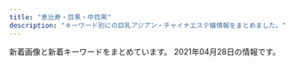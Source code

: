 ```yaml
---
title: "恵比寿・目黒・中目黒"
description: "キーワード別にの巨乳アジアン・チャイナエステ嬢情報をまとめました。"
---
```


新着画像と新着キーワードをまとめています。
2021年04月28日の情報です。

<DmmAffiliateIns />
<KeywordTable
  shops={
    [
    {
        "keywords": {},
        "url": "https://meguro-babel.com/",
        "name": "\u30d0\u30d9\u30eb",
        "img_links": [
            "https://meguro-babel.com/girl/9.jpg",
            "https://meguro-babel.com/images/room/photo03.jpg",
            "https://meguro-babel.com/girl/21.jpg",
            "https://meguro-babel.com/images/topimg4.jpg",
            "https://meguro-babel.com/girl/1.jpg",
            "https://meguro-babel.com/girl/24.jpg",
            "https://meguro-babel.com/girl/5.jpg",
            "https://meguro-babel.com/topics/img/145-1.jpg",
            "https://meguro-babel.com/images/room/photo04.jpg",
            "https://meguro-babel.com/images/room/photo02.jpg",
            "https://meguro-babel.com/images/img_1.jpg",
            "https://meguro-babel.com/topics/img/156-1.jpg",
            "https://meguro-babel.com/topics/img/157-1.jpg",
            "https://meguro-babel.com/girl/8.jpg",
            "https://meguro-babel.com/girl/4.jpg",
            "https://meguro-babel.com/images/qr.jpg",
            "https://meguro-babel.com/girl/7.jpg",
            "https://meguro-babel.com/images/room/photo01.jpg",
            "https://meguro-babel.com/girl/15.jpg"
        ],
        "station": "JR\u76ee\u9ed2\u99c5\u6771\u53e3"
    },
    {
        "img_links": [],
        "name": "Victoria\u30fb\u30d3\u30af\u30c8\u30ea\u30a2",
        "station": "JR\u76ee\u9ed2\u99c5\u6771\u53e3",
        "url": "http://victoria.tyo.cm/",
        "keywords": {}
    },
    {
        "station": "JR\u6075\u6bd4\u5bff\u99c5\u897f\u53e3",
        "keywords": {
            "D": 19,
            "83": 7,
            "86": 17,
            "E": 5,
            "85": 7,
            "C": 7
        },
        "img_links": [
            "http://hi-msg.com/tonton/images/staff_images/st3.jpg",
            "http://hi-msg.com/tonton/images/index-1.jpg",
            "http://hi-msg.com/tonton/images/qr.jpg",
            "http://hi-msg.com/tonton/images/index_01.jpg",
            "http://hi-msg.com/tonton/images/r3.jpg",
            "http://hi-msg.com/tonton/images/an_4_01.jpg",
            "http://hi-msg.com/tonton/images/an_2_02.jpg",
            "http://hi-msg.com/tonton/images/an_6_02.jpg",
            "http://hi-msg.com/tonton/images/index-2.jpg",
            "http://hi-msg.com/tonton/images/an_3_02.jpg",
            "http://hi-msg.com/tonton/images/r2.jpg",
            "http://hi-msg.com/tonton/images/an_6_01.jpg",
            "http://hi-msg.com/tonton/images/an_1_01.jpg",
            "http://hi-msg.com/tonton/images/an_2_01.jpg",
            "http://hi-msg.com/tonton/images/r4.jpg",
            "http://hi-msg.com/tonton/images/staff_images/st5.jpg",
            "http://hi-msg.com/tonton/images/slider/slide1s.png",
            "http://hi-msg.com/tonton/images/slider/slide2.png",
            "http://hi-msg.com/tonton/images/staff_images/st4.jpg",
            "http://hi-msg.com/tonton/images/eve1.png",
            "http://hi-msg.com/tonton/images/sys1.jpg",
            "http://hi-msg.com/tonton/images/r1.jpg",
            "http://hi-msg.com/tonton/images/an_3_01.jpg",
            "http://hi-msg.com/tonton/images/slider/slide1.png",
            "http://hi-msg.com/tonton/images/staff_images/sl.png",
            "http://hi-msg.com/tonton/images/staff_images/st2.jpg",
            "http://hi-msg.com/tonton/images/an_1_02.jpg",
            "http://hi-msg.com/tonton/images/an_5_02.jpg",
            "http://hi-msg.com/tonton/images/slider/slide2s.png",
            "http://hi-msg.com/tonton/images/slider/slide3.png",
            "http://hi-msg.com/tonton/images/staff_images/st1.jpg",
            "http://hi-msg.com/tonton/images/fbb.jpg",
            "http://hi-msg.com/tonton/images/an_5_01.jpg",
            "http://hi-msg.com/tonton/images/slider/slide3s.png",
            "http://hi-msg.com/tonton/images/an_4_02.jpg"
        ],
        "url": "http://hi-msg.com/tonton/",
        "name": "\u30c8\u30f3\u30c8\u30f3"
    },
    {
        "keywords": {
            "87": 4,
            "88": 1,
            "85": 1,
            "D": 5,
            "C": 1
        },
        "img_links": [
            "http://nakamegurofun.com/files/006-030964.jpg",
            "http://nakamegurofun.com/files/0060964.jpg",
            "http://nakamegurofun.com/images/shop/shop03.jpg",
            "http://nakamegurofun.com/images/s2.jpg",
            "http://nakamegurofun.com/images/s3.jpg",
            "http://nakamegurofun.com/files/005-030964.jpg",
            "http://nakamegurofun.com/files/007-020964.jpg",
            "http://nakamegurofun.com/files/003-030964.jpg",
            "http://nakamegurofun.com/files/002fa9d.jpg",
            "http://nakamegurofun.com/files/002-030964.jpg",
            "http://nakamegurofun.com/files/0080964.jpg",
            "http://nakamegurofun.com/images/xian.png",
            "http://nakamegurofun.com/files/0054f22.jpg",
            "http://nakamegurofun.com/files/008-020964.jpg",
            "http://nakamegurofun.com/images/shop/shop01.jpg",
            "http://nakamegurofun.com/images/main_top.png",
            "http://nakamegurofun.com/files/006-020964.jpg",
            "http://nakamegurofun.com/images/infotiao1.jpg",
            "http://nakamegurofun.com/files/0070964.jpg",
            "http://nakamegurofun.com/files/0030964.jpg",
            "http://nakamegurofun.com/images/tel.png",
            "http://nakamegurofun.com/files/0024f22.jpg",
            "http://nakamegurofun.com/files/005-020964.jpg",
            "http://nakamegurofun.com/images/shop/shop04.jpg",
            "http://nakamegurofun.com/images/zi_staff.png",
            "http://nakamegurofun.com/files/005fa9d.jpg",
            "http://nakamegurofun.com/files/002-020964.jpg",
            "http://nakamegurofun.com/files/0084f22.jpg",
            "http://nakamegurofun.com/images/s1.jpg",
            "http://nakamegurofun.com/images/shop/shop02.jpg",
            "http://nakamegurofun.com/files/0064f22.jpg",
            "http://nakamegurofun.com/images/service91a6.png",
            "http://nakamegurofun.com/files/007fa9d.jpg",
            "http://nakamegurofun.com/files/007-030964.jpg",
            "http://nakamegurofun.com/files/003fa9d.jpg",
            "http://nakamegurofun.com/files/003-020964.jpg",
            "http://nakamegurofun.com/images/s5.jpg",
            "http://nakamegurofun.com/files/0050964.jpg",
            "http://nakamegurofun.com/files/0020964.jpg",
            "http://nakamegurofun.com/files/008fa9d.jpg",
            "http://nakamegurofun.com/images/s4.jpg",
            "http://nakamegurofun.com/files/0034f22.jpg",
            "http://nakamegurofun.com/images/main_bottom.png",
            "http://nakamegurofun.com/images/zi_massage.png",
            "http://nakamegurofun.com/files/006fa9d.jpg",
            "http://nakamegurofun.com/files/0074f22.jpg",
            "http://nakamegurofun.com/files/008-030964.jpg"
        ],
        "station": "\u4e2d\u76ee\u9ed2\u99c5\u897f\u53e3",
        "url": "http://nakamegurofun.com/",
        "name": "Flower \uff5e\u30d5\u30e9\u30ef\u30fc\uff5e"
    },
    {
        "station": "JR\u6075\u6bd4\u5bff\u99c5\u897f\u53e3",
        "img_links": [
            "http://www.ourstarts.site/uploads/200729/1-200H9141612609.jpg",
            "http://www.ourstarts.site/templets/default/picture/staff.png",
            "http://www.ourstarts.site/uploads/180917/1-1P91G6122J28.jpg",
            "http://www.ourstarts.site/uploads/200729/1-200H9140Q13E.jpg",
            "http://www.ourstarts.site/templets/default/picture/right.png",
            "http://www.ourstarts.site/templets/default/images/t1.jpg",
            "http://www.ourstarts.site/templets/default/images/t3.jpg",
            "http://www.ourstarts.site/templets/default/images/t2.jpg",
            "http://www.ourstarts.site/templets/default/picture/timg (1).png",
            "http://www.ourstarts.site/templets/default/picture/news.png",
            "http://www.ourstarts.site/templets/default/picture/head_tell.png",
            "http://www.ourstarts.site/templets/default/picture/tel_contact.png",
            "http://www.ourstarts.site/templets/default/picture/foot_tel.png",
            "http://www.ourstarts.site/uploads/allimg/200729/1-200H9141912.jpg",
            "http://www.ourstarts.site/templets/default/picture/close.png",
            "http://www.ourstarts.site/uploads/200729/1-200H9140K5J4.jpg",
            "http://www.ourstarts.site/uploads/allimg/200729/1-200H9141229.jpg",
            "http://www.ourstarts.site/uploads/allimg/200729/1-200H9141213.jpg"
        ],
        "name": "\u30cb\u30e3\u30fc\u30cb\u30e3\u30fc",
        "keywords": {},
        "url": "http://www.ourstarts.site/"
    },
    {
        "keywords": {
            "E": 13,
            "88": 7,
            "87": 3,
            "D": 40,
            "C": 7,
            "86": 38,
            "85": 5
        },
        "img_links": [
            "http://iyashi-kokoro.info/i/img/r1.jpg",
            "http://iyashi-kokoro.info/img/st65.jpg",
            "http://iyashi-kokoro.info/img/st46.jpg",
            "http://iyashi-kokoro.info/img/st58.jpg",
            "http://iyashi-kokoro.info/img/s54.jpg",
            "http://iyashi-kokoro.info/img/cam.jpg",
            "http://iyashi-kokoro.info/i/img/st32.jpg",
            "http://iyashi-kokoro.info/img/st56.jpg",
            "http://iyashi-kokoro.info/img/st63.jpg",
            "http://iyashi-kokoro.info/img/st20.jpg",
            "http://iyashi-kokoro.info/img/s57.jpg",
            "http://iyashi-kokoro.info/i/img/st63.jpg",
            "http://iyashi-kokoro.info/img/s60.jpg",
            "http://iyashi-kokoro.info/i/img/st50.jpg",
            "http://iyashi-kokoro.info/img/st59.jpg",
            "http://iyashi-kokoro.info/i/img/st62.jpg",
            "http://iyashi-kokoro.info/img/s58.jpg",
            "http://iyashi-kokoro.info/i/img/st60.jpg",
            "http://iyashi-kokoro.info/img/st41.jpg",
            "http://iyashi-kokoro.info/img/s61.jpg",
            "http://iyashi-kokoro.info/i/img/st49.jpg",
            "http://iyashi-kokoro.info/i/img/st59.jpg",
            "http://iyashi-kokoro.info/img/s18.jpg",
            "http://iyashi-kokoro.info/img/st57.jpg",
            "http://iyashi-kokoro.info/i/img/st43.jpg",
            "http://iyashi-kokoro.info/img/mo.png",
            "http://iyashi-kokoro.info/i/img/s1.jpg",
            "http://iyashi-kokoro.info/i/img/st44.jpg",
            "http://iyashi-kokoro.info/img/st64.jpg",
            "http://iyashi-kokoro.info/i/img/r5.jpg",
            "http://iyashi-kokoro.info/img/st61.jpg",
            "http://iyashi-kokoro.info/i/img/st40.jpg",
            "http://iyashi-kokoro.info/i/img/st39.jpg",
            "http://iyashi-kokoro.info/img/st44.jpg",
            "http://iyashi-kokoro.info/i/img/st55.jpg",
            "http://iyashi-kokoro.info/img/st53.jpg",
            "http://iyashi-kokoro.info/i/img/s2.jpg",
            "http://iyashi-kokoro.info/img/s63.jpg",
            "http://iyashi-kokoro.info/img/s56.jpg",
            "http://iyashi-kokoro.info/img/st40.jpg",
            "http://iyashi-kokoro.info/i/img/r4.jpg",
            "http://iyashi-kokoro.info/img/st52.jpg",
            "http://iyashi-kokoro.info/i/img/st42.jpg",
            "http://iyashi-kokoro.info/img/st49.jpg",
            "http://iyashi-kokoro.info/img/st29.jpg",
            "http://iyashi-kokoro.info/i/img/st57.jpg",
            "http://iyashi-kokoro.info/img/fla.jpg",
            "http://iyashi-kokoro.info/i/img/st29.jpg",
            "http://iyashi-kokoro.info/img/s65.jpg",
            "http://iyashi-kokoro.info/i/img/st61.jpg",
            "http://iyashi-kokoro.info/i/img/st58.jpg",
            "http://iyashi-kokoro.info/img/st51.jpg",
            "http://iyashi-kokoro.info/img/st43.jpg",
            "http://iyashi-kokoro.info/img/st60.jpg",
            "http://iyashi-kokoro.info/i/img/s3.jpg",
            "http://iyashi-kokoro.info/img/s64.jpg",
            "http://iyashi-kokoro.info/i/img/r2.jpg",
            "http://iyashi-kokoro.info/i/img/st64.jpg",
            "http://iyashi-kokoro.info/img/botton.jpg",
            "http://iyashi-kokoro.info/i/img/r6.jpg",
            "http://iyashi-kokoro.info/img/st54.jpg",
            "http://iyashi-kokoro.info/img/s55.jpg",
            "http://iyashi-kokoro.info/img/st62.jpg",
            "http://iyashi-kokoro.info/i/img/st65.jpg",
            "http://iyashi-kokoro.info/img/st55.jpg",
            "http://iyashi-kokoro.info/img/st42.jpg",
            "http://iyashi-kokoro.info/i/img/st56.jpg",
            "http://iyashi-kokoro.info/img/st50.jpg",
            "http://iyashi-kokoro.info/i/img/s4.jpg",
            "http://iyashi-kokoro.info/i/img/r3.jpg",
            "http://iyashi-kokoro.info/img/s62.jpg",
            "http://iyashi-kokoro.info/i/img/st51.jpg",
            "http://iyashi-kokoro.info/img/st32.jpg",
            "http://iyashi-kokoro.info/img/st39.jpg",
            "http://iyashi-kokoro.info/i/img/st20.jpg",
            "http://iyashi-kokoro.info/i/img/st52.jpg",
            "http://iyashi-kokoro.info/i/img/st54.jpg",
            "http://iyashi-kokoro.info/img/s59.jpg",
            "http://iyashi-kokoro.info/i/img/st53.jpg",
            "http://iyashi-kokoro.info/i/img/st41.jpg"
        ],
        "url": "http://iyashi-kokoro.info/",
        "station": "JR\u76ee\u9ed2\u99c5\u6771\u53e3",
        "name": "\u307f\u3086\u304d"
    },
    {
        "url": "http://relacute.tyo.cm/",
        "station": "JR\u76ee\u9ed2\u99c5\u6771\u53e3",
        "name": "RelaCute \u30ea\u30e9\u30ad\u30e5\u30fc\u30c8",
        "img_links": [],
        "keywords": {}
    },
    {
        "url": "http://with-you.tyo.cm",
        "station": "JR\u76ee\u9ed2\u99c5\u6771\u53e3",
        "img_links": [
            "http://with-you.tyo.cm/photos/sites/6/2020/03/2020032714573892.jpg",
            "http://with-you.tyo.cm/photos/sites/6/2019/06/2019060510455732.jpg",
            "http://with-you.tyo.cm/photos/sites/6/2019/11/2019110107572662.jpg",
            "http://with-you.tyo.cm/images/s_pick.jpg",
            "http://with-you.tyo.cm/photos/sites/6/2019/11/2019112214502832.jpg",
            "http://with-you.tyo.cm/photos/sites/6/2019/02/2019021818404723.jpg",
            "http://with-you.tyo.cm/photos/sites/6/2019/11/2019110806175734.jpg",
            "http://with-you.tyo.cm/photos/sites/6/2019/10/2019102716505281.jpg",
            "http://with-you.tyo.cm/images/s_staff.jpg",
            "http://hanamizuki2.a1.ies.bz/upload/sites/6/2021/04/2021041715082929.jpg",
            "http://with-you.tyo.cm/photos/sites/6/2019/11/2019110606012817.jpg",
            "http://with-you.tyo.cm/photos/sites/6/2019/03/2019030615474648.jpg",
            "http://with-you.tyo.cm/photos/sites/6/2019/11/2019112916075124.jpg",
            "http://with-you.tyo.cm/photos/sites/6/2019/02/2019021816155116.jpg",
            "http://with-you.tyo.cm/photos/sites/6/2019/02/2019021816145119.jpg",
            "http://with-you.tyo.cm/photos/sites/6/2019/12/2019121914290210.jpg",
            "http://with-you.tyo.cm/photos/sites/6/2020/03/2020032714542799.jpg",
            "http://with-you.tyo.cm/photos/sites/6/2019/11/2019112517121980.jpg",
            "http://with-you.tyo.cm/photos/sites/6/2020/09/2020092511214697.jpg",
            "http://with-you.tyo.cm/photos/sites/6/2019/12/2019121017051597.jpg",
            "http://with-you.tyo.cm/photos/sites/6/2019/11/2019110107573374.jpg",
            "http://with-you.tyo.cm/photos/sites/6/2019/11/2019110806175615.jpg",
            "http://with-you.tyo.cm/photos/sites/6/2019/11/2019111915264046.jpg",
            "http://with-you.tyo.cm/images/s_news.jpg",
            "http://with-you.tyo.cm/photos/sites/6/2019/11/2019111915264240.jpg",
            "http://with-you.tyo.cm/photos/sites/6/2019/11/2019110108001772.jpg",
            "http://with-you.tyo.cm/photos/sites/6/2019/11/2019112214503286.jpg",
            "http://with-you.tyo.cm/photos/sites/6/2021/04/2021041715082929.jpg",
            "http://with-you.tyo.cm/photos/sites/6/2019/12/2019121017051599.jpg",
            "http://with-you.tyo.cm/images/top.png",
            "http://with-you.tyo.cm/images/s_recuit.jpg",
            "http://with-you.tyo.cm/photos/sites/6/2020/06/2020061515330329.jpg",
            "http://with-you.tyo.cm/photos/sites/6/2019/10/2019102716505124.jpg",
            "http://with-you.tyo.cm/photos/sites/6/2019/11/2019112517122617.jpg",
            "http://with-you.tyo.cm/photos/sites/6/2020/06/2020061515324852.jpg",
            "http://with-you.tyo.cm/photos/sites/6/2019/02/2019021818395644.jpg"
        ],
        "name": "With you\u30fb\u30a6\u30a3\u30ba\u30e6\u30fc",
        "keywords": {
            "D": 11,
            "C": 24
        }
    },
    {
        "name": "\u91d1\u306e\u6708",
        "url": "http://kintsuki.este88.com/",
        "img_links": [
            "http://kintsuki.este88.com/images/r02.jpg",
            "http://kintsuki.este88.com/images/r04.jpg",
            "http://kintsuki.este88.com/gals/kana1.jpg",
            "http://kintsuki.este88.com/gals/koyuki1.jpg",
            "http://kintsuki.este88.com/images/r01.jpg",
            "http://kintsuki.este88.com/gals/yuyu1.jpg",
            "http://kintsuki.este88.com/gals/kaori1.jpg",
            "http://kintsuki.este88.com/gals/kixyoko1.jpg",
            "http://kintsuki.este88.com/gals/rina1.jpg",
            "http://kintsuki.este88.com/gals/mika1.jpg",
            "http://kintsuki.este88.com/images/ph1.jpg",
            "http://kintsuki.este88.com/gals/momo1.jpg",
            "http://kintsuki.este88.com/gals/rei1.jpg"
        ],
        "station": "JR\u76ee\u9ed2\u99c5\u6771\u53e3",
        "keywords": {}
    },
    {
        "keywords": {
            "E": 2,
            "84": 1,
            "85": 5,
            "88": 1,
            "90": 1,
            "86": 7,
            "89": 3,
            "F": 1,
            "C": 33,
            "D": 23,
            "87": 5
        },
        "url": "http://angel.jpn.cm/",
        "name": "Angel-\u30a8\u30f3\u30b8\u30a7\u30eb-",
        "station": "JR\u76ee\u9ed2\u99c5\u6771\u53e3",
        "img_links": [
            "http://angel.jpn.cm/photos/sites/3/2016/08/staff24.jpg",
            "http://angel.jpn.cm/photos/sites/3/2019/07/2019071213431954.jpg",
            "http://angel.jpn.cm/images/s_staff.png",
            "http://angel.jpn.cm/photos/sites/3/2019/06/201906051042276.jpg",
            "http://angel.jpn.cm/photos/sites/3/2017/03/2.jpg",
            "http://angel.jpn.cm/photos/sites/3/2018/09/2018091001155585.jpg",
            "http://angel.jpn.cm/images/s_mobile.png",
            "http://angel.jpn.cm/images/top01.jpg",
            "http://angel.jpn.cm/photos/sites/3/2018/06/2018061505064251.jpg",
            "http://angel.jpn.cm/photos/sites/3/2019/11/201911181407260.jpg",
            "http://cdn.dino-es.com/images/logo/150x40DinoEs.png",
            "http://angel.jpn.cm/images/s_news.png",
            "http://angel.jpn.cm/photos/sites/3/2016/08/staff38.jpg",
            "http://angel.jpn.cm/photos/sites/3/2016/08/staff22.jpg",
            "http://angel.jpn.cm/photos/sites/3/2016/08/staff14.jpg",
            "http://angel.jpn.cm/photos/sites/3/2017/05/8.jpg",
            "http://angel.jpn.cm/photos/sites/3/2016/08/staff2.jpg",
            "http://angel.jpn.cm/photos/sites/3/2018/11/201811011331167.jpg",
            "http://angel.jpn.cm/photos/sites/3/2017/04/1.jpg",
            "http://angel.jpn.cm/photos/sites/3/2016/08/staff2a.jpg",
            "http://angel.jpn.cm/images/s_link.png",
            "http://angel.jpn.cm/photos/sites/3/2018/06/2018061601280885.jpg",
            "http://angel.jpn.cm/photos/sites/3/2019/07/2019071016030711.jpg",
            "http://angel.jpn.cm/photos/sites/3/2016/08/staff24a.jpg",
            "http://angel.jpn.cm/photos/sites/3/2016/08/staff25.jpg",
            "http://angel.jpn.cm/photos/sites/3/2017/11/201711280608539.jpg",
            "http://angel.jpn.cm/photos/sites/3/2021/02/2021021714005240.jpg",
            "http://angel.jpn.cm/photos/sites/3/2016/08/staff36h.jpg",
            "http://angel.jpn.cm/photos/sites/3/2017/12/201712270537317.jpg",
            "http://angel.jpn.cm/photos/sites/3/2016/08/staff21.jpg",
            "http://angel.jpn.cm/photos/sites/3/2018/06/2018062105525655.jpg",
            "http://angel.jpn.cm/photos/sites/3/2017/11/2017112010234266.jpg",
            "http://angel.jpn.cm/images/info.jpg",
            "http://angel.jpn.cm/photos/sites/3/2019/10/2019100910242499.jpg",
            "http://angel.jpn.cm/photos/sites/3/2021/02/2021022516024747.jpg",
            "http://angel.jpn.cm/photos/sites/3/2016/08/staff8a.jpg",
            "http://angel.jpn.cm/photos/sites/3/2018/06/2018061505064271.jpg",
            "http://angel.jpn.cm/photos/sites/3/2018/06/2018061601280970.jpg",
            "http://angel.jpn.cm/photos/sites/3/2016/08/staff39.jpg",
            "http://angel.jpn.cm/photos/sites/3/2020/06/2020061515170635.jpg",
            "http://angel.jpn.cm/images/mobile.jpg",
            "http://angel.jpn.cm/photos/sites/3/2016/09/72670992207769698.jpg",
            "http://angel.jpn.cm/photos/sites/3/2016/08/staff35.jpg",
            "http://angel.jpn.cm/photos/sites/3/2016/08/staff4.jpg",
            "http://angel.jpn.cm/photos/sites/3/2017/12/2017122705371661.jpg",
            "http://angel.jpn.cm/photos/sites/3/2017/01/1.jpg",
            "http://angel.jpn.cm/photos/sites/3/2016/08/staff7.jpg",
            "http://angel.jpn.cm/photos/sites/3/2019/11/2019111814073465.jpg",
            "http://angel.jpn.cm/photos/sites/3/2016/08/staff29.jpg",
            "http://angel.jpn.cm/photos/sites/3/2016/08/staff39a.jpg",
            "http://angel.jpn.cm/photos/sites/3/2016/08/staff5.jpg",
            "http://angel.jpn.cm/photos/sites/3/2019/06/2019060510404179.jpg",
            "http://angel.jpn.cm/photos/sites/3/2019/12/2019122718552430.jpg",
            "http://angel.jpn.cm/photos/sites/3/2016/08/staff36g.jpg",
            "http://angel.jpn.cm/photos/sites/3/2016/08/staff4a.jpg",
            "http://angel.jpn.cm/photos/sites/3/2016/10/staff01.jpg",
            "http://angel.jpn.cm/images/nbj3.jpg",
            "http://angel.jpn.cm/photos/sites/3/2016/09/staff40.jpg",
            "http://angel.jpn.cm/photos/sites/3/2019/12/2019122718552333.jpg",
            "http://angel.jpn.cm/photos/sites/3/2016/08/staff37.jpg",
            "http://angel.jpn.cm/photos/sites/3/2016/08/staff28.jpg",
            "http://angel.jpn.cm/images/top02.jpg",
            "http://angel.jpn.cm/photos/sites/3/2016/08/staff23.jpg",
            "http://angel.jpn.cm/photos/sites/3/2016/08/staff11.jpg",
            "http://angel.jpn.cm/photos/sites/3/2016/08/staff37a.jpg",
            "http://angel.jpn.cm/photos/sites/3/2020/09/2020092511154515.jpg",
            "http://angel.jpn.cm/images/girl-z1.jpg",
            "http://angel.jpn.cm/images/girl-z2.jpg",
            "http://angel.jpn.cm/photos/sites/3/2016/08/staff8.jpg",
            "http://angel.jpn.cm/photos/sites/3/2016/08/staff21a.jpg",
            "http://angel.jpn.cm/photos/sites/3/2016/08/staff5a.jpg",
            "http://angel.jpn.cm/photos/sites/3/2016/08/staff3.jpg",
            "http://angel.jpn.cm/images/s_pick.png",
            "http://angel.jpn.cm/photos/sites/3/2019/12/2019122718552413.jpg"
        ]
    },
    {
        "img_links": [
            "http://www.himawari-aroma.xyz/images/shop/4/1.jpg",
            "http://www.himawari-aroma.xyz/images/staff/3/ami.png",
            "http://www.himawari-aroma.xyz/images/shop/4/2.jpg",
            "http://www.himawari-aroma.xyz/images/sys.jpg",
            "http://www.himawari-aroma.xyz/images/staff/3/mayu.png",
            "http://www.himawari-aroma.xyz/images/psd/off.jpg",
            "http://www.himawari-aroma.xyz/images/13.png",
            "http://www.himawari-aroma.xyz/images/shop/1.png"
        ],
        "station": "JR\u6075\u6bd4\u5bff\u99c5\u897f\u53e3",
        "keywords": {},
        "name": "\u3072\u307e\u308f\u308a",
        "url": "http://www.himawari-aroma.xyz/"
    },
    {
        "name": "OnlyOne",
        "img_links": [
            "http://onlyone.tyo.cm/photos/sites/5/2019/02/2019022310345266.jpg",
            "http://onlyone.tyo.cm/photos/sites/5/2021/02/2021021810240848.jpg",
            "http://onlyone.tyo.cm/photos/sites/5/2020/01/2020011413500417.jpg",
            "http://onlyone.tyo.cm/photos/sites/5/2019/01/2019013017371133.jpg",
            "http://onlyone.tyo.cm/photos/sites/5/2020/01/2020011413501066.jpg",
            "http://onlyone.tyo.cm/photos/sites/5/2019/02/2019022310334774.jpg",
            "http://onlyone.tyo.cm/photos/sites/5/2019/05/2019052911352557.jpg",
            "http://onlyone.tyo.cm/photos/sites/5/2020/09/2020092218541894.jpg",
            "http://onlyone.tyo.cm/photos/sites/5/2020/02/2020022610121615.jpg",
            "http://onlyone.tyo.cm/photos/sites/5/2021/03/2021030316101022.jpg",
            "http://onlyone.tyo.cm/photos/sites/5/2018/03/2018031607430562.jpg",
            "http://onlyone.tyo.cm/photos/sites/5/2019/07/2019071716092046.jpg",
            "http://onlyone.tyo.cm/photos/sites/5/2020/09/2020092510524025.jpg",
            "http://onlyone.tyo.cm/photos/sites/5/2020/09/2020090210405221.jpg",
            "http://onlyone.tyo.cm/photos/sites/5/2018/08/2018080308152252.jpg",
            "http://onlyone.tyo.cm/images/acc1.jpg",
            "http://onlyone.tyo.cm/images/acc3.jpg",
            "http://onlyone.tyo.cm/photos/sites/5/2020/09/2020092510523998.jpg",
            "http://onlyone.tyo.cm/images/new.jpg",
            "http://onlyone.tyo.cm/photos/sites/5/2020/05/2020051419324761.jpg",
            "http://onlyone.tyo.cm/photos/sites/5/2018/09/2018092710191274.jpg",
            "http://onlyone.tyo.cm/photos/sites/5/2021/02/2021022515094363.jpg",
            "http://onlyone.tyo.cm/photos/sites/5/2020/07/2020070217061815.jpg",
            "http://onlyone.tyo.cm/photos/sites/5/2018/06/2018062904050630.jpg",
            "http://onlyone.tyo.cm/photos/sites/5/2019/03/2019030418403098.jpg",
            "http://onlyone.tyo.cm/photos/sites/5/2018/11/2018110713255310.jpg",
            "http://onlyone.tyo.cm/photos/sites/5/2021/02/202102181024101.jpg",
            "http://onlyone.tyo.cm/photos/sites/5/2019/12/2019120510353312.jpg",
            "http://onlyone.tyo.cm/photos/sites/5/2019/08/2019082610481667.jpg",
            "http://onlyone.tyo.cm/photos/sites/5/2019/07/2019070616424775.jpg",
            "http://onlyone.tyo.cm/photos/sites/5/2020/01/2020011412572423.jpg",
            "http://onlyone.tyo.cm/images/line.jpg",
            "http://onlyone.tyo.cm/photos/sites/5/2019/01/2019011814353078.jpg",
            "http://onlyone.tyo.cm/photos/sites/5/2018/08/2018082407542866.jpg",
            "http://onlyone.tyo.cm/images/top.png",
            "http://onlyone.tyo.cm/photos/sites/5/2017/11/2017112708111797.jpg",
            "http://onlyone.tyo.cm/images/s_link.png",
            "http://onlyone.tyo.cm/images/s_staff.png",
            "http://onlyone.tyo.cm/photos/sites/5/2020/09/2020092617301564.jpg",
            "http://onlyone.tyo.cm/photos/sites/5/2019/06/2019060510472559.jpg",
            "http://onlyone.tyo.cm/images/room3.jpg",
            "http://onlyone.tyo.cm/photos/sites/5/2018/07/2018071709241386.jpg",
            "http://onlyone.tyo.cm/photos/sites/5/2020/09/2020092510523723.jpg",
            "http://onlyone.tyo.cm/photos/sites/5/2018/11/2018112110301745.jpg",
            "http://onlyone.tyo.cm/photos/sites/5/2019/07/2019070711031982.jpg",
            "http://onlyone.tyo.cm/images/room4.jpg",
            "http://onlyone.tyo.cm/photos/sites/5/2021/02/2021022216501749.jpg",
            "http://onlyone.tyo.cm/photos/sites/5/2019/12/2019121715483135.jpg",
            "http://onlyone.tyo.cm/photos/sites/5/2021/03/2021030316101626.jpg",
            "http://onlyone.tyo.cm/photos/sites/5/2018/10/201810181432433.jpg",
            "http://onlyone.tyo.cm/photos/sites/5/2020/06/2020060815500896.jpg",
            "http://onlyone.tyo.cm/photos/sites/5/2019/05/2019050915292562.jpg",
            "http://onlyone.tyo.cm/photos/sites/5/2019/11/2019110105152849.jpg",
            "http://onlyone.tyo.cm/photos/sites/5/2020/03/2020031716151746.jpg",
            "http://onlyone.tyo.cm/photos/sites/5/2019/06/2019060510384975.jpg",
            "http://onlyone.tyo.cm/images/room1.jpg",
            "http://onlyone.tyo.cm/photos/sites/5/2019/11/2019112117013754.jpg",
            "http://onlyone.tyo.cm/images/room2.jpg",
            "http://onlyone.tyo.cm/photos/sites/5/2019/08/2019080815010066.jpg",
            "http://onlyone.tyo.cm/images/acc4.jpg",
            "http://onlyone.tyo.cm/photos/sites/5/2021/02/202102201049167.jpg",
            "http://onlyone.tyo.cm/photos/sites/5/2020/07/2020070215334437.jpg",
            "http://onlyone.tyo.cm/images/acc2.jpg"
        ],
        "url": "http://onlyone.tyo.cm/",
        "keywords": {
            "D": 17,
            "84": 1,
            "83": 3,
            "E": 1,
            "85": 5,
            "88": 1,
            "86": 9,
            "87": 2,
            "C": 3
        },
        "station": "JR\u76ee\u9ed2\u99c5\u897f\u53e3"
    },
    {
        "station": "\u897f\u5c0f\u5c71\u99c5",
        "keywords": {
            "D": 6,
            "85": 2,
            "87": 4,
            "86": 2,
            "C": 14
        },
        "url": "http://www.oasis.esjoho.com/",
        "img_links": [
            "http://www.oasis.esjoho.com/img/ttl_news.png",
            "http://www.oasis.esjoho.com/files/001.jpg",
            "http://www.oasis.esjoho.com/files/005-02.jpg",
            "http://www.oasis.esjoho.com/files/002-02.jpg",
            "http://www.oasis.esjoho.com/files/002.jpg",
            "http://www.oasis.esjoho.com/img/tel.png",
            "http://www.oasis.esjoho.com/files/004.jpg",
            "http://www.oasis.esjoho.com/files/004-02.jpg",
            "http://www.oasis.esjoho.com/img/btn_side_mobile.jpg",
            "http://www.oasis.esjoho.com/img/goback.jpg",
            "http://www.oasis.esjoho.com/files/005.jpg",
            "http://www.oasis.esjoho.com/files/001-02.jpg",
            "http://www.oasis.esjoho.com/img/ttl_info.png",
            "http://www.oasis.esjoho.com/img/pickup.jpg",
            "http://www.oasis.esjoho.com/img/btn_blog.png"
        ],
        "name": "\u7652\u3057\u5bb6"
    },
    {
        "station": "JR\u6075\u6bd4\u5bff\u897f\u53e3",
        "name": "\u685c\u6e80\u958b",
        "url": "http://sakuram.jpest.net/",
        "img_links": [
            "http://sakuramadmin.jpest.net/uploads//2021031911065558-e1616152029628.jpeg",
            "http://sakuram.jpest.net/images/tit_staff.jpg",
            "http://sakuram.jpest.net/images/c6.jpg",
            "http://sakuramadmin.jpest.net/uploads//2021033115115727-e1617203531417.jpeg",
            "http://sakuram.jpest.net/images/sp_tit_staff.jpg",
            "http://sakuramadmin.jpest.net/uploads//2021031911175546-e1616152759491.jpeg",
            "http://sakuram.jpest.net/images/c2.jpg",
            "http://sakuramadmin.jpest.net/uploads//2021031911110584-e1616152277976.jpeg",
            "http://sakuram.jpest.net/images/tel.png",
            "http://sakuram.jpest.net/images/c1.jpg",
            "http://sakuram.jpest.net/images/c4.jpg",
            "http://sakuram.jpest.net/images/c5.jpg",
            "http://sakuram.jpest.net/images/sp_tit_pro.jpg",
            "http://sakuram.jpest.net/images/tit_massage.jpg",
            "http://sakuram.jpest.net/images/c3.jpg",
            "http://sakuram.jpest.net/images/sp_tit_massage.jpg",
            "http://sakuram.jpest.net/images/sp_tit_pick.jpg",
            "http://sakuram.jpest.net/images/tit_new.jpg",
            "http://sakuram.jpest.net/images/tit_sch.jpg",
            "http://sakuram.jpest.net/images/sp_tit_new.jpg",
            "http://sakuram.jpest.net/images/tit_pro.jpg",
            "http://sakuram.jpest.net/images/c8.jpg",
            "http://sakuramadmin.jpest.net/uploads//2021031911185719-e1616152747951.jpeg",
            "http://sakuram.jpest.net/images/top.jpg",
            "http://sakuram.jpest.net/images/c7.jpg",
            "http://sakuramadmin.jpest.net/uploads//2021031916241575-scaled.jpeg",
            "http://sakuramadmin.jpest.net/uploads//2021032109570330-e1616320636156.jpeg",
            "http://sakuramadmin.jpest.net/uploads//2021033115122354-e1617203553449.jpeg",
            "http://sakuramadmin.jpest.net/uploads//2021031911082377-e1616152110616.jpeg",
            "http://sakuramadmin.jpest.net/uploads//2021031911072093-e1616152076234.jpeg",
            "http://sakuram.jpest.net/images/c9.jpg",
            "http://sakuram.jpest.net/images/acc.jpg"
        ],
        "keywords": {
            "86": 1,
            "C": 1,
            "E": 1
        }
    }
]
}
/>
<DmmAffiliateScript />
